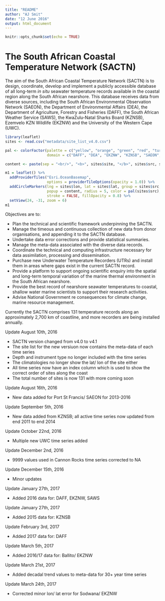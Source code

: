 ```yaml
---
title: "README"
author: "AJ Smit"
date: "12 June 2016"
output: html_document
---
```


```r
knitr::opts_chunk$set(echo = TRUE)
```

# The South African Coastal Temperature Network (SACTN)

The aim of the South African Coastal Temperature Network (SACTN) is to design, coordinate, develop and implement a publicly accessible database of all long-term *in situ* seawater temperature records available in the coastal region along the South African nearshore. This database receives data from diverse sources, including the South African Environmental Observation Network (SAEON), the Department of Environmental Affairs (DEA), the Department of Agriculture, Forestry and Fisheries (DAFF), the South African Weather Service (SAWS), the KwaZulu-Natal Sharks Board (KZNSB), Ezemvelo KZN Wildlife (EKZNW) and the University of the Western Cape (UWC).

```r
library(leaflet)
sites <- read.csv("metadata/site_list_v4.0.csv")

pal <- colorFactor(palette = c("yellow", "orange", "green", "red", "turquoise", "navy", "blue"), 
                   domain = c("DAFF", "DEA", "EKZNW", "KZNSB", "SAEON", "SAWS", "UWC"))

content <- paste(sep = "<br/>", "<b>", sites$site, "</b>", sites$src, sites$type)

m1 = leaflet() %>%
  addProviderTiles("Esri.OceanBasemap",
                   options = providerTileOptions(opacity = 1.0)) %>%
  addCircleMarkers(lng = sites$lon, lat = sites$lat, group = sites$src,
                   popup = content, radius = 5, color = pal(sites$src),
                   stroke = FALSE, fillOpacity = 0.8) %>%
  setView(24, -31, zoom = 6)
m1
```


<!-- ![The SACTN](https://github.com/ajsmit/SACTN/tree/master/graphs/coast_site_source.jpg) -->

<!-- /Users/ajsmit/Dropbox/repos/SACTN/graphs/coast_site_source.pdf -->

Objectives are to:

* Plan the technical and scientific framework underpinning the SACTN.
* Manage the timeous and continuous collection of new data from donor organisations, and appending it to the SACTN database.
* Undertake data error corrections and provide statistical summaries.
* Manage the meta-data associated with the diverse data records.
* Coordinate the technical and computing infrastructure necessary for data assimilation, processing and dissemination.
* Purchase new Underwater Temperature Recorders (UTRs) and install them in areas where gaps exist in the current SACTN record.
* Provide a platform to support ongoing scientific enquiry into the spatial and long-term temporal variation of the marine thermal environment in the South African nearshore.
* Provide the best record of nearshore seawater temperatures to coastal, shallow water marine scientists to support their research activities.
* Advise National Government re consequences for climate change, marine resource management.

Currently the SACTN comprises 131 temperature records along an approximately 2,700 km of coastline, and more recorders are being installed annually.

Update August 10th, 2016

* SACTN version changed from v4.0 to v4.1
* The site list for the new versiuon now contains the meta-data of each time series
* Depth and instrument type no longer included with the time series
* The climatologies no longer show the lat/ lon of the site either
* All time series now have an index column which is used to show the correct order of sites along the coast
* The total number of sites is now 131 with more coming soon

Update August 16th, 2016

* New data added for Port St Francis/ SAEON for 2013-2016

Update September 5th, 2016

* New data added from KZNSB; all active time series now updated from end 2011 to end 2014

Update October 22nd, 2016

* Multiple new UWC time series added

Update December 2nd, 2016

* 9999 values used in Cannon Rocks time series corrected to NA

Update December 15th, 2016

* Minor updates

Update January 27th, 2017

* Added 2016 data for: DAFF, EKZNW, SAWS

Update January 27th, 2017

* Added 2015 data for: KZNSB

Update February 3rd, 2017

* Added 2017 data for: DAFF

Update March 5th, 2017

* Added 2016/17 data for: Ballito/ EKZNW

Update March 21st, 2017

* Added decadal trend values to meta-data for 30+ year time series

Update March 24th, 2017

* Corrected minor lon/ lat error for Sodwana/ EKZNW